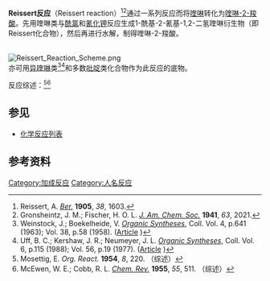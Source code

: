 '''Reissert反应'''（Reissert reaction）<ref>Reissert, A. ''[[Chemische_Berichte|Ber.]]'' '''1905''', ''38'', 1603.</ref><ref>Gronsheintz, J. M.; Fischer, H. O. L. ''[[J._Am._Chem._Soc.|J. Am. Chem. Soc.]]'' '''1941''', ''63'', 2021.</ref>通过一系列反应而将[[喹啉|喹啉]]转化为[[喹啉-2-羧酸|喹啉-2-羧酸]]。先用喹啉类与[[酰氯|酰氯]]和[[氰化钾|氰化钾]]反应生成1-酰基-2-氰基-1,2-二氢喹啉衍生物（即Reissert化合物），然后再进行水解，制得喹啉-2-羧酸。

<br />
[[Image:Reissert_Reaction_Scheme.png|center]]
<br />

亦可用[[异喹啉|异喹啉]]类<ref>Weinstock, J.; Boekelheide, V. ''[[Organic_Syntheses|Organic Syntheses]]'', Coll. Vol. 4, p.641 (1963); Vol. 38, p.58 (1958). ([http://www.orgsyn.org/orgsyn/prep.asp?prep=cv4p0641 Article] {{Wayback|url=http://www.orgsyn.org/orgsyn/prep.asp?prep=cv4p0641 |date=20110514025220 }})</ref><ref>Uff, B. C.; Kershaw, J. R.; Neumeyer, J. L. ''[[Organic_Syntheses|Organic Syntheses]]'', Coll. Vol. 6, p.115 (1988); Vol. 56, p.19 (1977). ([http://www.orgsyn.org/orgsyn/prep.asp?prep=cv6p0115 Article] {{Wayback|url=http://www.orgsyn.org/orgsyn/prep.asp?prep=cv6p0115 |date=20110514025225 }})</ref>和多数[[吡啶|吡啶]]类化合物作为此反应的底物。

反应综述：<ref>Mosettig, E. ''Org. React.'' '''1954''', ''8'', 220. （综述）</ref><ref>McEwen, W. E.; Cobb, R. L. ''[[Chem._Rev.|Chem. Rev.]]'' '''1955''', ''55'', 511. （综述）</ref>

==参见==
*[[化学反应列表|化学反应列表]]

==参考资料==
{{Reflist}}

[[Category:加成反应|Category:加成反应]]
[[Category:人名反应|Category:人名反应]]